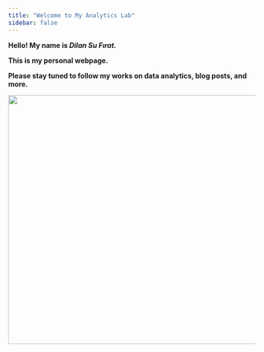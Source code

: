 ```yaml
---
title: "Welcome to My Analytics Lab"
sidebar: false 
---
```


**Hello! My name is *Dilan Su Fırat.***

**This is my personal webpage.**

**Please stay tuned to follow my works on data analytics, blog posts, and more.**

![](images/study.gif){width="507"}
